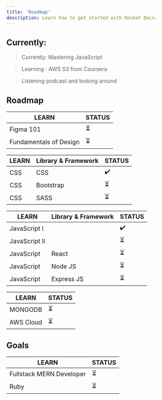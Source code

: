 ```yaml
---
title: 'Roadmap'
description: Learn how to get started with Rocket Docs.
---
```




## Currently: 

> Currently: Mastering JavaScript

> Learning :  AWS S3 from Coursera

> Listening podcast and looking around


## Roadmap

| LEARN                  | STATUS  | 
| ---------------------  |-------- |
| Figma 101              | ⏳  |
| Fundamentals of Design | ⏳  |

>

| LEARN       | Library & Framework   | STATUS  | 
| ----------  | ----------------------|-------- |
| CSS         | CSS                   | ✔️      |
| CSS         | Bootstrap             | ⏳  |
| CSS         | SASS                  | ⏳  |

>

| LEARN              |  Library & Framework    | STATUS  | 
| -----------        | ------------------------|-------- |
| JavaScript I       |                         | ✔️ |
| JavaScript II      |                         | ⏳  |
| JavaScript         |     React               | ⏳  |
| JavaScript         |     Node JS             | ⏳  |
| JavaScript         |     Express JS          | ⏳  |

>

| LEARN       | STATUS  | 
| ----------  |-------- |
| MONGODB     | ⏳  |
| AWS Cloud   | ⏳  |


## Goals

| LEARN       | STATUS  | 
| ----------  |-------- |
| Fullstack MERN Developer      | ⏳  |
| Ruby                          | ⏳  |

